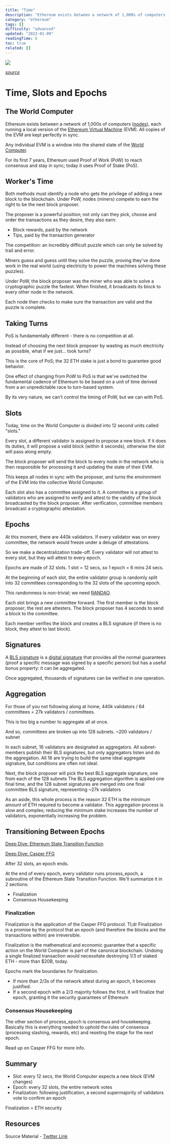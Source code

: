 ```yaml
---
title: "Time"
description: "Ethereum exists between a network of 1,000s of computers (nodes), each running a local version of the Ethereum Virtual Machine (EVM)."
category: "ethereum"
tags: []
difficulty: "advanced"
updated: "2023-01-09"
readingTime: 6
toc: true
related: []
---
```


![](/images/time-banner.jpeg)

[*source*](https://www.vecteezy.com/vector-art/7212589-eye-cyber-circuit-future-technology-concept-background)

# Time, Slots and Epochs 

## The World Computer

Ethereum exists between a network of 1,000s of computers ([nodes](https://inevitableeth.com/home/ethereum/node)), each running a local version of the [Ethereum Virtual Machine](https://inevitableeth.com/home/ethereum/evm) (EVM). All copies of the EVM are kept perfectly in sync. 

Any individual EVM is a window into the shared state of the [World Computer](https://inevitableeth.com/home/ethereum/world-computer).

For its first 7 years, Ethereum used Proof of Work (PoW) to reach consensus and stay in sync; today it uses Proof of Stake (PoS).

## Worker's Time

Both methods must identify a node who gets the privilege of adding a new block to the blockchain. Under PoW, nodes (miners) compete to earn the right to be the next block proposer. 

The proposer is a powerful position; not only can they pick, choose and order the transactions as they desire, they also earn: 

*   Block rewards, paid by the network 
*   Tips, paid by the transaction generator

The competition: an incredibly difficult puzzle which can only be solved by trail and error. 

Miners guess and guess until they solve the puzzle, proving they've done work in the real world (using electricity to power the machines solving these puzzles).

Under PoW, the block proposer was the miner who was able to solve a cryptographic puzzle the fastest. When finished, it broadcasts its block to every other node in the network. 

Each node then checks to make sure the transaction are valid and the puzzle is complete.

## Taking Turns 

PoS is fundamentally different - there is no competition at all.

Instead of choosing the next block proposer by wasting as much electricity as possible, what if we just... took turns?

This is the core of PoS; the 32 ETH stake is just a bond to guarantee good behavior.

One effect of changing from PoW to PoS is that we've switched the fundamental cadence of Ethereum to be based on a unit of time derived from a an unpredictable race to turn-based system.

By its very nature, we can't control the timing of PoW, but we can with PoS.

## Slots

Today, time on the World Computer is divided into 12 second units called "slots." 

Every slot, a different validator is assigned to propose a new block. If it does its duties, it will propose a valid block (within 4 seconds), otherwise the slot will pass along empty.

The block proposer will send the block to every node in the network who is then responsible for processing it and updating the state of their EVM. 

This keeps all nodes in sync with the proposer, and turns the environment of the EVM into the collective World Computer.

Each slot also has a committee assigned to it. A committee is a group of validators who are assigned to verify and attest to the validity of the block broadcasted by the block proposer. After verification, committee members broadcast a cryptographic attestation.

## Epochs

At this moment, there are 440k validators. If every validator was on every committee, the network would freeze under a deluge of attestations. 

So we make a decentralization trade-off. Every validator will not attest to every slot, but they will attest to every epoch.

Epochs are made of 32 slots. 1 slot = 12 secs, so 1 epoch = 6 mins 24 secs.

At the beginning of each slot, the entire validator group is randomly split into 32 committees corresponding to the 32 slots of the upcoming epoch.

This randomness is non-trivial; we need [RANDAO](/ethereum/randao).

Each slot brings a new committee forward. The first member is the block proposer; the rest are attesters. The block proposer has 4 seconds to send a block to the committee. 

Each member verifies the block and creates a BLS signature (if there is no block, they attest to last block).

## Signatures

A [BLS signature](/concepts/bls-signatures) is a [digital signature](/concepts/digital-signatures) that provides all the normal guarantees (proof a specific message was signed by a specific person) but has a useful bonus property: it can be aggregated. 

Once aggregated, thousands of signatures can be verified in one operation.

## Aggregation

For those of you not following along at home, 440k validators / 64 committees = 27k validators / committees. 

This is too big a number to aggregate all at once. 

And so, committees are broken up into 128 subnets. ~200 validators / subnet

In each subnet, 16 validators are designated as aggregators. All subnet-members publish their BLS signatures, but only aggregators listen and do the aggregation. All 16 are trying to build the same ideal aggregate signature, but conditions are often not ideal.

Next, the block proposer will pick the best BLS aggregate signature, one from each of the 128 subnets The BLS aggregation algorithm is applied one final time, and the 128 subnet signatures are merged into one final committee BLS signature, representing ~27k validators

As an aside, this whole process is the reason 32 ETH is the minimum amount of ETH required to become a validator. This aggregation process is slow and complex; reducing the minimum stake increases the number of validators, exponentially increasing the problem.

## Transitioning Between Epochs

[Deep Dive: Ethereum State Transition Function](/ethereum/state-transition)

[Deep Dive: Casper FFG](/ethereum/casper-ffg)

After 32 slots, an epoch ends. 

At the end of every epoch, every validator runs process\_epoch, a subroutine of the Ethereum State Transition Function. We'll summarize it in 2 sections: 

*   Finalization 
*   Consensus Housekeeping

### Finalization

Finalization is the application of the Casper FFG protocol. Tl;dr Finalization is a promise by the protocol that an epoch (and therefore the blocks and the transactions within) are irreversible.

Finalization is the mathematical and economic guarantee that a specific action on the World Computer is part of the canonical blockchain. Undoing a single finalized transaction would necessitate destroying 1/3 of staked ETH - more than $20B, today.

Epochs mark the boundaries for finalization.

*   If more than 2/3s of the network attest during an epoch, it becomes justified. 
*   If a second epoch with a 2/3 majority follows the first, it will finalize that epoch, granting it the security guarantees of Ethereum

### Consensus Housekeeping

The other section of process\_epoch is consensus and housekeeping. Basically this is everything needed to uphold the rules of consensus (processing slashing, rewards, etc) and reseting the stage for the next epoch. 

Read up on Casper FFG for more info.

## Summary

*   Slot: every 12 secs, the World Computer expects a new block (EVM changes) 
*   Epoch: every 32 slots, the entire network votes 
*   Finalization: following justification, a second supermajority of validators vote to confirm an epoch 

Finalization = ETH security

## Resources

Source Material - [Twitter Link](https://twitter.com/logarithmicrex/status/1577863907976220672)

